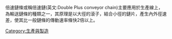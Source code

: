 {{multiple issues|
{{dead end|time=2016-12-10T02:04:04+00:00}}
{{expand|time=2016-12-10T02:04:04+00:00}}
{{unreferenced|time=2016-12-10T02:04:04+00:00}}
}}
倍速鏈條或稱倍速鏈(英文:Double Plus conveyor chain)主要應用於生產線上，為輸送鏈條的種類之一，其原理是以大徑的滾子，結合小徑的鏈片，產生內外徑速差，使其比一般鏈條的傳動速率條快2倍以上。

[[Category:生產與製造|Category:生產與製造]]
